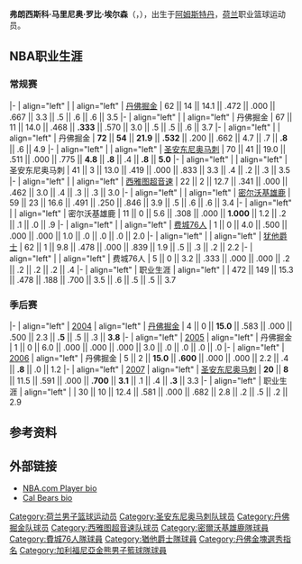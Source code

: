 {{Infobox NBA Player
| name = 弗朗西斯科·埃尔森<br />Francisco Elson
| image = Francisco Elson.jpg
| position =[[中锋|中锋]]
| nickname = 
| height =7
| weight =235
| team = 
| nationality ={{NED}}
| nationality_2 =
| birth_date =1976年2月28日
| birth_place = {{NED}}[[阿姆斯特丹|阿姆斯特丹]]
| death_date = 
| death_place = 
| highschool = 
| college = [[加利福尼亚大学伯克利分校|加利福尼亚大学伯克利分校]]
| draft = 41
| draft_year = 1999
| draft_team = [[丹佛掘金队|丹佛掘金队]]
| career_start = 1999
| career_end = 2013
| former_teams = [[巴塞罗那篮球俱乐部|巴塞罗那]]（1999年-01年）<br />[[巴伦西亚篮球俱乐部|巴伦西亚]]（2001年-02年）<br />[[塞维利亚篮球俱乐部|塞维利亚]]（2002年-03年）<br />[[丹佛掘金队|丹佛掘金队]]（2003年-06年）<br />[[圣安东尼奥马刺队|圣安东尼奥马刺队]]（2006年至）
| awards = [[NBA总冠军|NBA总冠军]]（2007年）
| halloffame = 
}}
'''弗朗西斯科·马里尼奥·罗比·埃尔森'''（{{lang-nl|'''Francisco Marinho Robby Elson'''}}，{{bd|1976年|2月28日}}），出生于[[阿姆斯特丹|阿姆斯特丹]]，[[荷兰|荷兰]]职业篮球运动员。

== NBA职业生涯 ==

{{NBA player statistics legend}}

=== 常规赛 ===

{{NBA player statistics start}}
|-
| align="left" | {{nbay|2003}}
| align="left" | [[丹佛掘金|丹佛掘金]]
| 62 || 14 || 14.1 || .472 || .000 || .667 || 3.3 || .5 || .6 || .6 || 3.5
|-
| align="left" | {{nbay|2004}}
| align="left" | 丹佛掘金
| 67 || 11 || 14.0 || .468 || '''.333''' || .570 || 3.0 || .5 || .5 || .6 || 3.7
|-
| align="left" | {{nbay|2005}}
| align="left" | 丹佛掘金
| '''72''' || '''54''' || '''21.9''' || '''.532''' || .200 || .662 || 4.7 || .7 || '''.8''' || .6 || 4.9
|-
| align="left" | {{nbay|2006}}
| align="left" | [[圣安东尼奥马刺|圣安东尼奥马刺]]
| 70 || 41 || 19.0 || .511 || .000 || .775 || '''4.8''' || '''.8''' || .4 || '''.8''' || '''5.0'''
|-
| align="left" | {{nbay|2007}}
| align="left" | 圣安东尼奥马刺
| 41 || 3 || 13.0 || .419 || .000 || .833 || 3.3 || .4 || .2 || .3 || 3.5
|-
| align="left" | {{nbay|2007}}
| align="left" | [[西雅图超音速|西雅图超音速]]
| 22 || 2 || 12.7 || .341 || .000 || .462 || 3.0 || .4 || .3 || .3 || 3.0
|-
| align="left" | {{nbay|2008}}
| align="left" | [[密尔沃基雄鹿|密尔沃基雄鹿]]
| 59 || 23 || 16.6 || .491 || .250 || .846 || 3.9 || .5 || .6 || .6 || 3.4
|-
| align="left" | {{nbay|2009}}
| align="left" | 密尔沃基雄鹿
| 11 || 0 || 5.6 || .308 || .000 || '''1.000''' || 1.2 || .2 || .1 || .0 || .9
|-
| align="left" | {{nbay|2009}}
| align="left" | [[费城76人|费城76人]]
| 1 || 0 || 4.0 || .500 || .000 || .000 || 1.0 || .0 || .0 || .0 || 2.0
|-
| align="left" | {{nbay|2010}}
| align="left" | [[犹他爵士|犹他爵士]]
| 62 || 1 || 9.8 || .478 || .000 || .839 || 1.9 || .5 || .3 || .2 || 2.2
|-
| align="left" | {{nbay|2011}}
| align="left" | 费城76人
| 5 || 0 || 3.2 || .333 || .000 || .000 || .2 || .2 || .2 || .2 || .4
|-
| align="left" | 职业生涯
| align="left" | 
| 472 || 149 || 15.3 || .478 || .188 || .700 || 3.5 || .6 || .5 || .5 || 3.7
{{s-end}}

=== 季后赛 ===

{{NBA player statistics start}}
|-
| align="left" | [[2004年NBA季后赛|2004]]
| align="left" | [[丹佛掘金|丹佛掘金]]
| 4 || 0 || '''15.0''' || .583 || .000 || .500 || 2.3 || '''.5''' || .5 || .3 || '''3.8'''
|-
| align="left" | [[2005年NBA季后赛|2005]]
| align="left" | 丹佛掘金
| 1 || 0 || 6.0 || .000 || .000 || .000 || 3.0 || .0 || .0 || .0 || .0
|-
| align="left" | [[2006年NBA季后赛|2006]]
| align="left" | 丹佛掘金
| 5 || 2 || '''15.0''' || '''.600''' || .000 || .000 || 2.2 || .4 || '''.8''' || .0 || 1.2
|-
| align="left" | [[2007年NBA季后赛|2007]]
| align="left" | [[圣安东尼奥马刺|圣安东尼奥马刺]]
| '''20''' || '''8''' || 11.5 || .591 || .000 || '''.700''' || '''3.1''' || .1 || .4 || '''.3''' || 3.3
|-
| align="left" | 职业生涯
| align="left" | 
| 30 || 10 || 12.4 || .581 || .000 || .682 || 2.8 || .2 || .5 || .2 || 2.9
{{s-end}}

== 参考资料 ==
{{Reflist}}

== 外部链接 ==
* [https://web.archive.org/web/20060422171108/http://www.nba.com/playerfile/francisco_elson/bio.html NBA.com Player bio]
* [https://web.archive.org/web/19990824193642/http://www.fansonly.com/schools/cal/sports/m-baskbl/mtt/cal-m-baskbl-elson.html Cal Bears bio]

{{1999 NBA Draft}}

{{Authority control}}
{{DEFAULTSORT:Elson, Francisco}}
[[Category:荷兰男子篮球运动员|Category:荷兰男子篮球运动员]]
[[Category:圣安东尼奥马刺队球员|Category:圣安东尼奥马刺队球员]]
[[Category:丹佛掘金队球员|Category:丹佛掘金队球员]]
[[Category:西雅图超音速队球员|Category:西雅图超音速队球员]]
[[Category:密爾沃基雄鹿隊球員|Category:密爾沃基雄鹿隊球員]]
[[Category:費城76人隊球員|Category:費城76人隊球員]]
[[Category:猶他爵士隊球員|Category:猶他爵士隊球員]]
[[Category:丹佛金塊選秀指名|Category:丹佛金塊選秀指名]]
[[Category:加利福尼亞金熊男子籃球隊球員|Category:加利福尼亞金熊男子籃球隊球員]]